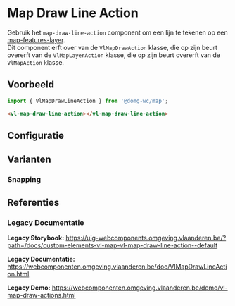 
# Map Draw Line Action

Gebruik het `map-draw-line-action` component om een lijn te tekenen op een [map-features-layer](/docs/map-layer-vector-layer-features-layer--map-features-layer-default).<br/>
Dit component erft over van de `VlMapDrawAction` klasse, die op zijn beurt overerft van de `VlMapLayerAction` klasse, die op zijn beurt overerft van de `VlMapAction` klasse.

## Voorbeeld

```js
import { VlMapDrawLineAction } from '@domg-wc/map';
```

```html
<vl-map-draw-line-action></vl-map-draw-line-action>
```

<DocsStory id="map-action-draw-action-draw-line-action--map-draw-line-action-default" />

## Configuratie

<ArgsTable story={PRIMARY_STORY} />

## Varianten

### Snapping

<DocsStory id="map-action-draw-action-draw-line-action--map-draw-line-action-snapping" />

## Referenties

### Legacy Documentatie

**Legacy Storybook:** https://uig-webcomponents.omgeving.vlaanderen.be/?path=/docs/custom-elements-vl-map-vl-map-draw-line-action--default

**Legacy Documentatie:** https://webcomponenten.omgeving.vlaanderen.be/doc/VlMapDrawLineAction.html

**Legacy Demo:** https://webcomponenten.omgeving.vlaanderen.be/demo/vl-map-draw-actions.html

